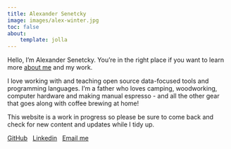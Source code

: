 ```yaml
---
title: Alexander Senetcky
image: images/alex-winter.jpg
toc: false
about:
    template: jolla
---
```



::: {#bio}
Hello, I'm Alexander Senetcky. 
You're in the right place if you want to learn more 
[about me](about.qmd) and my work.

I love working with and teaching open source data-focused tools 
and programming languages. I'm a father who loves camping, 
woodworking, computer hardware and making manual espresso - and all the 
other gear that goes along with coffee brewing at home! 


This website is a work in progress so please be sure to come back 
and check for new content and updates while I tidy up.

::: {#socials}
[GitHub](https://github.com/asenetcky) &nbsp; [Linkedin](https://www.linkedin.com/in/alexander-senetcky-0b209822) &nbsp; [Email me](mailto:me@asenetcky.dev)
:::

:::